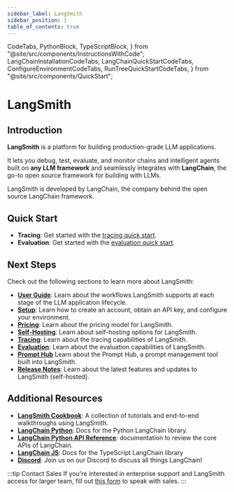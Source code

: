 ```yaml
---
sidebar_label: LangSmith
sidebar_position: 1
table_of_contents: true
---
```


  CodeTabs,
  PythonBlock,
  TypeScriptBlock,
} from "@site/src/components/InstructionsWithCode";
  LangChainInstallationCodeTabs,
  LangChainQuickStartCodeTabs,
  ConfigureEnvironmentCodeTabs,
  RunTreeQuickStartCodeTabs,
} from "@site/src/components/QuickStart";

# LangSmith

## Introduction

**LangSmith** is a platform for building production-grade LLM applications.

It lets you debug, test, evaluate, and monitor chains and intelligent agents built on **any LLM framework** and seamlessly integrates with **LangChain**, the go-to open source framework for building with LLMs.

LangSmith is developed by LangChain, the company behind the open source LangChain framework.

## Quick Start
- **Tracing**: Get started with the [tracing quick start](/tracing/quick_start).
- **Evaluation**: Get started with the [evaluation quick start](/evaluation/quickstart).

## Next Steps
Check out the following sections to learn more about LangSmith:

- **[User Guide](/user_guide)**: Learn about the workflows LangSmith supports at each stage of the LLM application lifecycle.
- **[Setup](/setup)**: Learn how to create an account, obtain an API key, and configure your environment.
- **[Pricing](/pricing)**: Learn about the pricing model for LangSmith.
- **[Self-Hosting](/category/self-hosting)**: Learn about self-hosting options for LangSmith.
- **[Tracing](/category/tracing)**: Learn about the tracing capabilities of LangSmith.
- **[Evaluation](/category/evaluation)**: Learn about the evaluation capabilities of LangSmith.
- **[Prompt Hub](/category/prompt-hub)** Learn about the Prompt Hub, a prompt management tool built into LangSmith.
- **[Release Notes](/category/release-notes)**: Learn about the latest features and updates to LangSmith (self-hosted).

## Additional Resources

- **[LangSmith Cookbook](https://github.com/langchain-ai/langsmith-cookbook/tree/main)**: A collection of tutorials and end-to-end walkthroughs using LangSmith.
- **[LangChain Python](https://python.langchain.com/)**: Docs for the Python LangChain library.
- **[LangChain Python API Reference](https://api.python.langchain.com/)**: documentation to review the core APIs of LangChain.
- **[LangChain JS](https://js.langchain.com/docs/)**: Docs for the TypeScript LangChain library
- **[Discord](https://discord.gg/6adMQxSpJS)**: Join us on our Discord to discuss all things LangChain!

:::tip Contact Sales
If you're interested in enterprise support and LangSmith access for larger team, fill out [this form](https://airtable.com/appwQzlErAS2qiP0L/shrGtGaVBVAz7NcV2) to speak with sales.
:::
